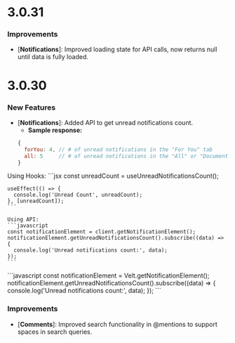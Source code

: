 # 3.0.31

### Improvements

- [**Notifications**]: Improved loading state for API calls, now returns null until data is fully loaded.


# 3.0.30

### New Features

- [**Notifications**]: Added API to get unread notifications count.
  - **Sample response:**
  ```javascript
  { 
    forYou: 4, // # of unread notifications in the "For You" tab
    all: 5     // # of unread notifications in the "All" or "Document" tab
  }
  ```

<Tabs>
  <Tab title="React / Next.js">
    Using Hooks:
    ```jsx
    const unreadCount = useUnreadNotificationsCount();

    useEffect(() => {
      console.log('Unread Count', unreadCount);
    }, [unreadCount]);
    ```

    Using API:
    ```javascript
    const notificationElement = client.getNotificationElement();
    notificationElement.getUnreadNotificationsCount().subscribe((data) => {
      console.log('Unread notifications count:', data);
    });
    ```
  </Tab>
  
  <Tab title="HTML / Other Frameworks">
    ```javascript
    const notificationElement = Velt.getNotificationElement();
    notificationElement.getUnreadNotificationsCount().subscribe((data) => {
      console.log('Unread notifications count:', data);
    });
    ```
  </Tab>
</Tabs>


### Improvements

- [**Comments**]: Improved search functionality in @mentions to support spaces in search queries.
